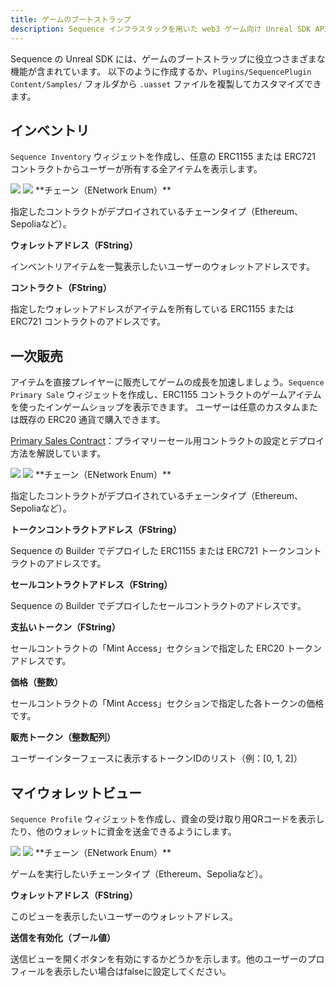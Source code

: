 ```yaml
---
title: ゲームのブートストラップ
description: Sequence インフラスタックを用いた web3 ゲーム向け Unreal SDK API のブロックチェーン読み取りに関するドキュメントです。
---
```


Sequence の Unreal SDK には、ゲームのブートストラップに役立つさまざまな機能が含まれています。
以下のように作成するか、`Plugins/SequencePlugin Content/Samples/` フォルダから `.uasset` ファイルを複製してカスタマイズできます。

## インベントリ
`Sequence Inventory` ウィジェットを作成し、任意の ERC1155 または ERC721 コントラクトからユーザーが所有する全アイテムを表示します。

<Frame caption="Feature Inventory Demo">
  <img src="/images/unreal/v1/feature_inventory_demo.gif" />
</Frame>

<Frame caption="Feature Inventory">
  <img src="/images/unreal/v1/feature_inventory.png" />
</Frame>

<Accordion title="パラメータ">
  **チェーン（ENetwork Enum）**

  指定したコントラクトがデプロイされているチェーンタイプ（Ethereum、Sepoliaなど）。

  **ウォレットアドレス（FString）**

  インベントリアイテムを一覧表示したいユーザーのウォレットアドレスです。

  **コントラクト（FString）**

  指定したウォレットアドレスがアイテムを所有している ERC1155 または ERC721 コントラクトのアドレスです。
</Accordion>

## 一次販売
アイテムを直接プレイヤーに販売してゲームの成長を加速しましょう。`Sequence Primary Sale` ウィジェットを作成し、ERC1155 コントラクトのゲームアイテムを使ったインゲームショップを表示できます。
ユーザーは任意のカスタムまたは既存の ERC20 通貨で購入できます。

[Primary Sales Contract](/solutions/collectibles/contracts/deploy-primary-sales-contract/)：プライマリーセール用コントラクトの設定とデプロイ方法を解説しています。

<Frame caption="Feature Sale Demo">
  <img src="/images/unreal/v1/feature_sale_demo.gif" />
</Frame>

<Frame caption="Feature Sale">
  <img src="/images/unreal/v1/feature_sale.png" />
</Frame>

<Accordion title="パラメータ">
  **チェーン（ENetwork Enum）**

  指定したコントラクトがデプロイされているチェーンタイプ（Ethereum、Sepoliaなど）。

  **トークンコントラクトアドレス（FString）**

  Sequence の Builder でデプロイした ERC1155 または ERC721 トークンコントラクトのアドレスです。

  **セールコントラクトアドレス（FString）**

  Sequence の Builder でデプロイしたセールコントラクトのアドレスです。

  **支払いトークン（FString）**

  セールコントラクトの「Mint Access」セクションで指定した ERC20 トークンアドレスです。

  **価格（整数）**

  セールコントラクトの「Mint Access」セクションで指定した各トークンの価格です。

  **販売トークン（整数配列）**

  ユーザーインターフェースに表示するトークンIDのリスト（例：\[0, 1, 2]）
</Accordion>

## マイウォレットビュー
`Sequence Profile` ウィジェットを作成し、資金の受け取り用QRコードを表示したり、他のウォレットに資金を送金できるようにします。

<Frame caption="Feature Wallet Demo">
  <img src="/images/unreal/v1/feature_wallet_demo.gif" />
</Frame>

<Frame caption="Feature Wallet">
  <img src="/images/unreal/v1/feature_wallet.png" />
</Frame>

<Accordion title="パラメータ">
  **チェーン（ENetwork Enum）**

  ゲームを実行したいチェーンタイプ（Ethereum、Sepoliaなど）。

  **ウォレットアドレス（FString）**

  このビューを表示したいユーザーのウォレットアドレス。

  **送信を有効化（ブール値）**

  送信ビューを開くボタンを有効にするかどうかを示します。他のユーザーのプロフィールを表示したい場合はfalseに設定してください。
</Accordion>
